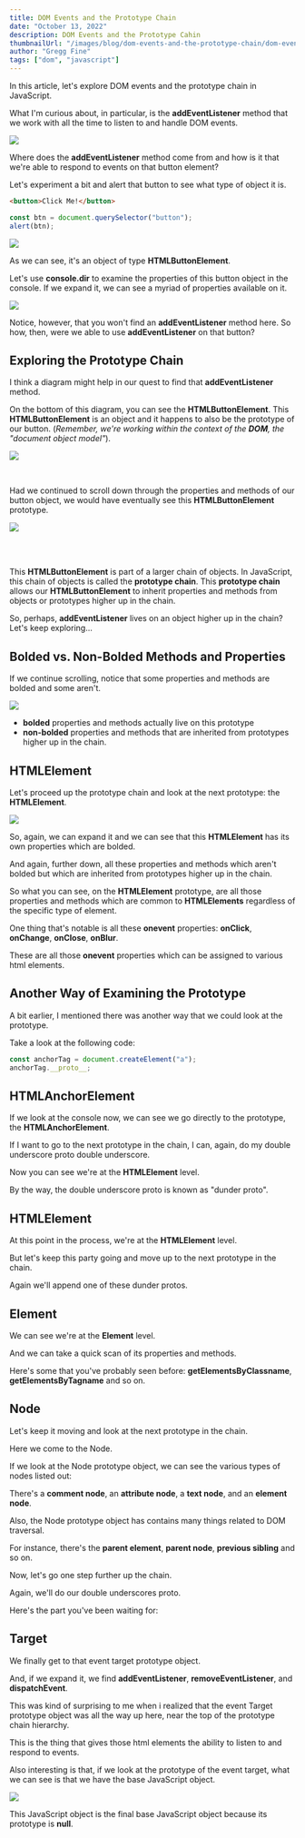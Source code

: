 ```yaml
---
title: DOM Events and the Prototype Chain
date: "October 13, 2022"
description: DOM Events and the Prototype Cahin
thumbnailUrl: "/images/blog/dom-events-and-the-prototype-chain/dom-events-and-the-prototype-chain_thumb.jpg"
author: "Gregg Fine"
tags: ["dom", "javascript"]
---
```


In this article, let's explore DOM events and the prototype chain in JavaScript.

What I'm curious about, in particular, is the **addEventListener** method that we work with all the time to listen to and handle DOM events.

<Image
  src="/images/blog/dom-events-and-the-prototype-chain/add-event-listener.png"
  width={2250}
  height={428}
  layout="responsive"
/>

Where does the **addEventListener** method come from and how is it that we're able to respond to events on that button element?

Let's experiment a bit and <Syntax>alert</Syntax> that button to see what type of object it is.

```html
<button>Click Me!</button>
```

```js
const btn = document.querySelector("button");
alert(btn);
```

<Image
  src="/images/blog/dom-events-and-the-prototype-chain/alert.png"
  width={1447}
  height={377}
  layout="responsive"
/>

As we can see, it's an object of type **HTMLButtonElement**.

Let's use **console.dir** to examine the properties of this button object in the console.
If we expand it, we can see a myriad of properties available on it.

<Image
  src="/images/blog/dom-events-and-the-prototype-chain/button-object.png"
  width={1200}
  height={606}
  layout="responsive"
/>

Notice, however, that you won't find an **addEventListener** method here.
So how, then, were we able to use **addEventListener** on that button?

## Exploring the Prototype Chain

I think a diagram might help in our quest to find that **addEventListener** method.

On the bottom of this diagram, you can see the **HTMLButtonElement**.
This **HTMLButtonElement** is an object and it happens to also be the prototype of our <Syntax>button</Syntax>. (_Remember, we're working within the context of the **DOM**, the "document object model"_).

<Image
  src="/images/blog/dom-events-and-the-prototype-chain/bottom-of-chain.png"
  width={1732}
  height={1456}
  layout="responsive"
/>

<br />

Had we continued to scroll down through the properties and methods of our <Syntax>button</Syntax> object,
we would have eventually see this **HTMLButtonElement** prototype.

<Image
  src="/images/blog/dom-events-and-the-prototype-chain/html-button-element.png"
  width={1055}
  height={527}
  layout="responsive"
/>

<br />
<br />

This **HTMLButtonElement** is part of a larger chain of objects.
In JavaScript, this chain of objects is called the **prototype chain**.
This **prototype chain** allows our **HTMLButtonElement** to inherit properties and methods from objects or prototypes higher up in the chain.

So, perhaps, **addEventListener** lives on an object higher up in the chain?
Let's keep exploring...

## Bolded vs. Non-Bolded Methods and Properties

If we continue scrolling, notice that some properties and methods are bolded and some aren't.

<Image
  src="/images/blog/dom-events-and-the-prototype-chain/bold-v-non-bold.png"
  width={1348}
  height={1338}
  layout="responsive"
/>

- **bolded** properties and methods actually live on this prototype
- **non-bolded** properties and methods that are inherited from prototypes higher up in the chain.

## HTMLElement

Let's proceed up the prototype chain and look at the next prototype: the **HTMLElement**.

<Image
  src="/images/blog/dom-events-and-the-prototype-chain/html-element.png"
  width={1730}
  height={1482}
  layout="responsive"
/>

So, again, we can expand it and we can see that this **HTMLElement** has its own properties which are bolded.

And again, further down, all these properties and methods which aren't bolded but which are inherited from prototypes higher up in the chain.

So what you can see, on the **HTMLElement** prototype, are all those properties and methods which are common to **HTMLElements** regardless of the specific type of element.

One thing that's notable is all these **onevent** properties: **onClick**, **onChange**, **onClose**, **onBlur**.

These are all those **onevent** properties which can be assigned to various html elements.

## Another Way of Examining the Prototype

A bit earlier, I mentioned there was another way that we could look at the prototype.

Take a look at the following code:

```js
const anchorTag = document.createElement("a");
anchorTag.__proto__;
```

## HTMLAnchorElement

If we look at the console now, we can see we go directly to the prototype, the **HTMLAnchorElement**.

If I want to go to the next prototype in the chain, I can, again, do my double underscore proto double underscore.

Now you can see we're at the **HTMLElement** level.

By the way, the double underscore proto is known as "dunder proto".

## HTMLElement

At this point in the process, we're at the **HTMLElement** level.

But let's keep this party going and move up to the next prototype in the chain.

Again we'll append one of these dunder protos.

## Element

We can see we're at the **Element** level.

And we can take a quick scan of its properties and methods.

Here's some that you've probably seen before: **getElementsByClassname**, **getElementsByTagname** and so on.

## Node

Let's keep it moving and look at the next prototype in the chain.

Here we come to the Node.

If we look at the Node prototype object, we can see the various types of nodes listed out:

There's a **comment node**, an **attribute node**, a **text node**, and an **element node**.

Also, the Node prototype object has contains many things related to DOM traversal.

For instance, there's the **parent element**, **parent node**, **previous sibling** and so on.

Now, let's go one step further up the chain.

Again, we'll do our double underscores proto.

Here's the part you've been waiting for:

## Target

We finally get to that event target prototype object.

And, if we expand it,
we find **addEventListener**, **removeEventListener**, and **dispatchEvent**.

This was kind of surprising to me when i realized that the event Target prototype object was all the way up here, near the top of the prototype chain hierarchy.

This is the thing that gives those html elements the ability to listen to and respond to events.

Also interesting is that, if we look at the prototype of the event target, what we can see is that we have the base JavaScript object.

<Image
  src="/images/blog/dom-events-and-the-prototype-chain/event-target.png"
  width={1670}
  height={1460}
  layout="responsive"
/>

This JavaScript object is the final base JavaScript object because its prototype is **null**.

<YouTube id="iRAZ3cR8HLI" />
